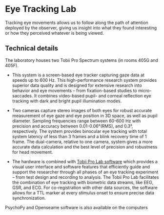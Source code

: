 # Eye Tracking Lab

Tracking eye movements allows us to follow along the path of attention deployed by the observer, giving us insight into what they found interesting or how they perceived whatever is being viewed.

## Technical details

The laboratory houses two Tobii Pro Spectrum systems (in rooms 405G and 405F). 

-   This system is a screen-based eye tracker capturing gaze data at speeds up to 600 Hz. This high-performance research system provides superior data quality and is designed for extensive research into behavior and eye movements – from fixation-based studies to micro-saccades. It combines video-based pupil- and corneal reflection eye tracking with dark and bright pupil illumination modes. 

-   Two cameras capture stereo images of both eyes for robust accurate measurement of eye gaze and eye position in 3D space, as well as pupil diameter. Sampling frequencies range between 60-600 Hz with precision and accuracy between 0.01-0.06°(RMS), and 0.3°, respectively. The system provides binocular eye tracking with total system latency of less than 3 frames and a blink recovery time of 1 frame. The dual-camera, relative to one camera, system gives a more accurate data calculation and the best level of precision and robustness for head movement. 

-   The hardware is combined with [Tobii Pro Lab software](https://www.tobiipro.com/product-listing/tobii-pro-lab/) which provides a visual user interface and software features that efficiently guide and support the researcher through all phases of an eye tracking experiment – from test design and recording to analysis. The Tobii Pro Lab facilitates the combination of eye tracking with biometric data streams, like EEG, GSR, and ECG. For co-registration with other data sources, the software allows for a TTL marker at every stimulus onset to ensure precise data synchronization.

::: callout-note
PsychoPy and Openseame software is also available on the computers
:::
